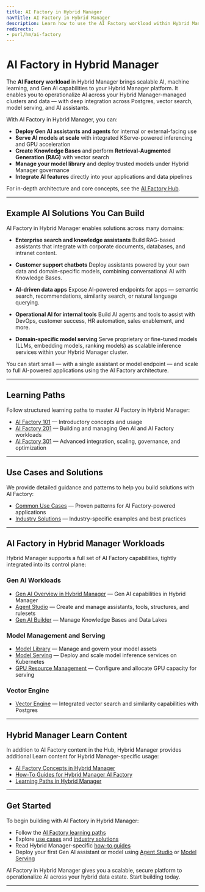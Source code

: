 ```yaml
---
title: AI Factory in Hybrid Manager
navTitle: AI Factory in Hybrid Manager
description: Learn how to use the AI Factory workload within Hybrid Manager (Hybrid Manager AI Factory), including Gen AI, model serving, vector search, and knowledge bases. Explore learning paths, use cases, and Hybrid Manager-specific capabilities.
redirects:
- purl/hm/ai-factory
---
```


# AI Factory in Hybrid Manager

The **AI Factory workload** in Hybrid Manager brings scalable AI, machine learning, and Gen AI capabilities to your Hybrid Manager platform. It enables you to operationalize AI across your Hybrid Manager-managed clusters and data — with deep integration across Postgres, vector search, model serving, and AI assistants.

With AI Factory in Hybrid Manager, you can:

- **Deploy Gen AI assistants and agents** for internal or external-facing use
- **Serve AI models at scale** with integrated KServe-powered inferencing and GPU acceleration
- **Create Knowledge Bases** and perform **Retrieval-Augmented Generation (RAG)** with vector search
- **Manage your model library** and deploy trusted models under Hybrid Manager governance
- **Integrate AI features** directly into your applications and data pipelines

For in-depth architecture and core concepts, see the [AI Factory Hub](/ai-factory/index).

---

## Example AI Solutions You Can Build

AI Factory in Hybrid Manager enables solutions across many domains:

- **Enterprise search and knowledge assistants**
Build RAG-based assistants that integrate with corporate documents, databases, and intranet content.

- **Customer support chatbots**
Deploy assistants powered by your own data and domain-specific models, combining conversational AI with Knowledge Bases.

- **AI-driven data apps**
Expose AI-powered endpoints for apps — semantic search, recommendations, similarity search, or natural language querying.

- **Operational AI for internal tools**
Build AI agents and tools to assist with DevOps, customer success, HR automation, sales enablement, and more.

- **Domain-specific model serving**
Serve proprietary or fine-tuned models (LLMs, embedding models, ranking models) as scalable inference services within your Hybrid Manager cluster.

You can start small — with a single assistant or model endpoint — and scale to full AI-powered applications using the AI Factory architecture.

---

## Learning Paths

Follow structured learning paths to master AI Factory in Hybrid Manager:

- [AI Factory 101](/ai-factory/learn/paths/101) — Introductory concepts and usage
- [AI Factory 201](/ai-factory/learn/paths/201) — Building and managing Gen AI and AI Factory workloads
- [AI Factory 301](/ai-factory/learn/paths/301) — Advanced integration, scaling, governance, and optimization

---

## Use Cases and Solutions

We provide detailed guidance and patterns to help you build solutions with AI Factory:

- [Common Use Cases](/ai-factory/learn/use-cases) — Proven patterns for AI Factory-powered applications
- [Industry Solutions](/ai-factory/learn/solutions) — Industry-specific examples and best practices

---

## AI Factory in Hybrid Manager Workloads

Hybrid Manager supports a full set of AI Factory capabilities, tightly integrated into its control plane:

### Gen AI Workloads

- [Gen AI Overview in Hybrid Manager](./gen-ai/index.mdx) — Gen AI capabilities in Hybrid Manager
- [Agent Studio](./gen-ai/agent-studio.mdx) — Create and manage assistants, tools, structures, and rulesets
- [Gen AI Builder](./gen-ai/builder.mdx) — Manage Knowledge Bases and Data Lakes

### Model Management and Serving

- [Model Library](./model/library.mdx) — Manage and govern your model assets
- [Model Serving](./model/serving.mdx) — Deploy and scale model inference services on Kubernetes
- [GPU Resource Management](./model/gpu.mdx) — Configure and allocate GPU capacity for serving

### Vector Engine

- [Vector Engine](./vector-engine/index.mdx) — Integrated vector search and similarity capabilities with Postgres

---

## Hybrid Manager Learn Content

In addition to AI Factory content in the Hub, Hybrid Manager provides additional Learn content for Hybrid Manager-specific usage:

- [AI Factory Concepts in Hybrid Manager](../learn/explained/ai-factory/index.mdx)
- [How-To Guides for Hybrid Manager AI Factory](../learn/how-to/ai-factory/index.mdx)
- [Learning Paths in Hybrid Manager](../learn/paths/ai-factory/index.mdx)

---

## Get Started

To begin building with AI Factory in Hybrid Manager:

- Follow the [AI Factory learning paths](/ai-factory/learn/paths/index)
- Explore [use cases](/ai-factory/learn/use-cases) and [industry solutions](/ai-factory/learn/solutions)
- Read Hybrid Manager-specific [how-to guides](../learn/how-to/ai-factory/index.mdx)
- Deploy your first Gen AI assistant or model using [Agent Studio](./gen-ai/agent-studio.mdx) or [Model Serving](./model/serving.mdx)

AI Factory in Hybrid Manager gives you a scalable, secure platform to operationalize AI across your hybrid data estate. Start building today.

---
